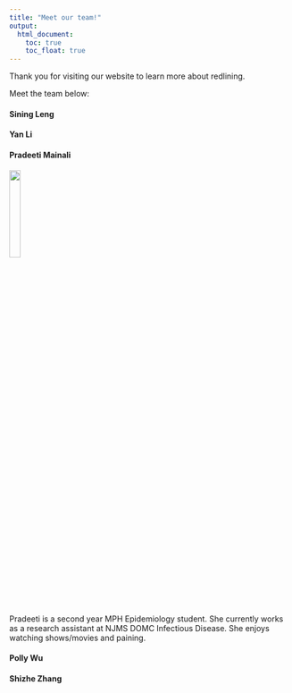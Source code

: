 ```yaml
---
title: "Meet our team!"
output: 
  html_document:
    toc: true
    toc_float: true
---
```


Thank you for visiting our website to learn more about redlining. 

Meet the team below:

#### Sining Leng

#### Yan Li 

#### Pradeeti Mainali

<img src = "images/authors/pradeeti.jpg" style = "width:20%">

Pradeeti is a second year MPH Epidemiology student. She currently works as a research assistant at NJMS DOMC Infectious Disease. She enjoys watching shows/movies and paining.

#### Polly Wu

#### Shizhe Zhang

